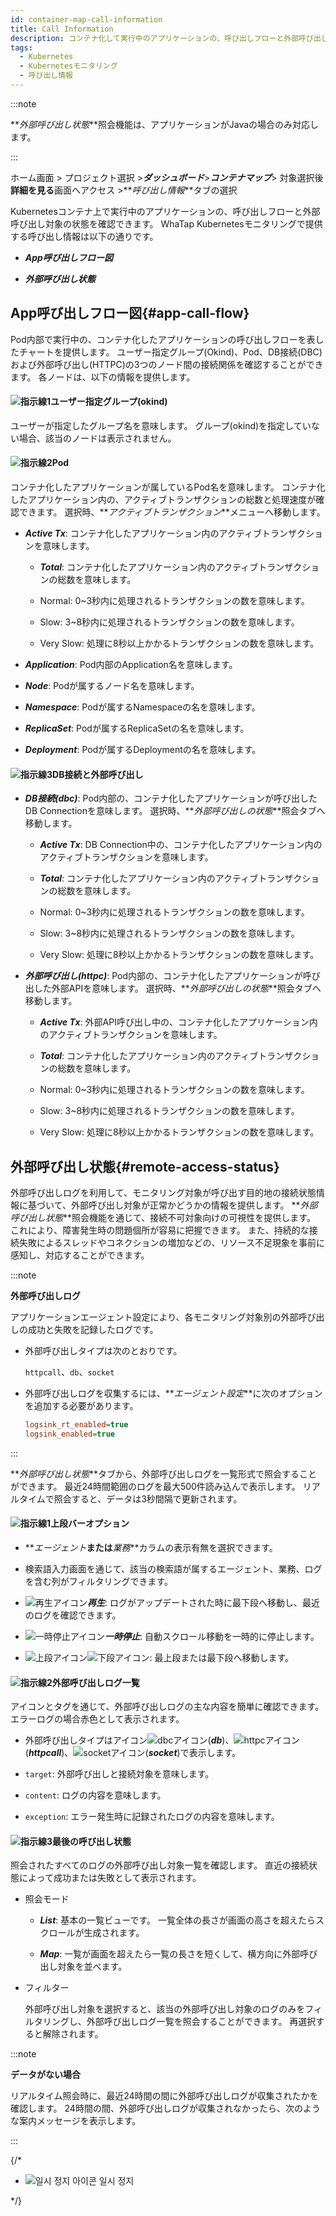 ```yaml
---
id: container-map-call-information
title: Call Information
description: コンテナ化して実行中のアプリケーションの、呼び出しフローと外部呼び出し対象の状態を確認できます。
tags:
  - Kubernetes
  - Kubernetesモニタリング
  - 呼び出し情報
---
```


:::note 

**_外部呼び出し状態_**照会機能は、アプリケーションがJavaの場合のみ対応します。

:::

ホーム画面 > プロジェクト選択 >**_ダッシュボード_**>**_コンテナマップ_**> 対象選択後**詳細を見る**画面へアクセス >**_呼び出し情報_**タブの選択

Kubernetesコンテナ上で実行中のアプリケーションの、呼び出しフローと外部呼び出し対象の状態を確認できます。 WhaTap Kubernetesモニタリングで提供する呼び出し情報は以下の通りです。 

- **_App呼び出しフロー図_**

- **_外部呼び出し状態_**

## App呼び出しフロー図{#app-call-flow}

<ImgLang img='k8s-container-map-call-info-app.png' desc='App呼び出しフロー図' />

Pod内部で実行中の、コンテナ化したアプリケーションの呼び出しフローを表したチャートを提供します。 ユーザー指定グループ(Okind)、Pod、DB接続(DBC)および外部呼び出し(HTTPC)の3つのノード間の接続関係を確認することができます。 各ノードは、以下の情報を提供します。 

#### ![指示線1](/img/number-01.png)ユーザー指定グループ(okind)

ユーザーが指定したグループ名を意味します。 グループ(okind)を指定していない場合、該当のノードは表示されません。

#### ![指示線2](/img/number-02.png)Pod

コンテナ化したアプリケーションが属しているPod名を意味します。 コンテナ化したアプリケーション内の、アクティブトランザクションの総数と処理速度が確認できます。 選択時、**_アクティブトランザクション_**メニューへ移動します。

- **_Active Tx_**: コンテナ化したアプリケーション内のアクティブトランザクションを意味します。 

  - **_Total_**: コンテナ化したアプリケーション内のアクティブトランザクションの総数を意味します。

  - <span class='normal'>Normal</span>: 0~3秒内に処理されるトランザクションの数を意味します。

  - <span class='slow'>Slow</span>: 3~8秒内に処理されるトランザクションの数を意味します。

  - <span class='vslow'>Very Slow</span>: 処理に8秒以上かかるトランザクションの数を意味します。

- **_Application_**: Pod内部のApplication名を意味します。 

- **_Node_**: Podが属するノード名を意味します。 

- **_Namespace_**: Podが属するNamespaceの名を意味します。 

- **_ReplicaSet_**: Podが属するReplicaSetの名を意味します。 

- **_Deployment_**: Podが属するDeploymentの名を意味します。  

#### ![指示線3](/img/number-03.png)DB接続と外部呼び出し

- **_DB接続(dbc)_**: Pod内部の、コンテナ化したアプリケーションが呼び出したDB Connectionを意味します。 選択時、**_外部呼び出しの状態_**照会タブへ移動します。

  - **_Active Tx_**: DB Connection中の、コンテナ化したアプリケーション内のアクティブトランザクションを意味します。 

  - **_Total_**: コンテナ化したアプリケーション内のアクティブトランザクションの総数を意味します。

  - <span class='normal'>Normal</span>: 0~3秒内に処理されるトランザクションの数を意味します。

  - <span class='slow'>Slow</span>: 3~8秒内に処理されるトランザクションの数を意味します。

  - <span class='vslow'>Very Slow</span>: 処理に8秒以上かかるトランザクションの数を意味します。

- **_外部呼び出し(httpc)_**: Pod内部の、コンテナ化したアプリケーションが呼び出した外部APIを意味します。 選択時、**_外部呼び出しの状態_**照会タブへ移動します。 

  - **_Active Tx_**: 外部API呼び出し中の、コンテナ化したアプリケーション内のアクティブトランザクションを意味します。 

  - **_Total_**: コンテナ化したアプリケーション内のアクティブトランザクションの総数を意味します。

  - <span class='normal'>Normal</span>: 0~3秒内に処理されるトランザクションの数を意味します。

  - <span class='slow'>Slow</span>: 3~8秒内に処理されるトランザクションの数を意味します。

  - <span class='vslow'>Very Slow</span>: 処理に8秒以上かかるトランザクションの数を意味します。

## 外部呼び出し状態{#remote-access-status}

外部呼び出しログを利用して、モニタリング対象が呼び出す目的地の接続状態情報に基づいて、外部呼び出し対象が正常かどうかの情報を提供します。 **_外部呼び出し状態_**照会機能を通じて、接続不可対象向けの可視性を提供します。 これにより、障害発生時の問題個所が容易に把握できます。 また、持続的な接続失敗によるスレッドやコネクションの増加などの、リソース不足現象を事前に感知し、対応することができます。

:::note

**外部呼び出しログ**

アプリケーションエージェント設定により、各モニタリング対象別の外部呼び出しの成功と失敗を記録したログです。 

- 外部呼び出しタイプは次のとおりです。

  `httpcall`、`db`、`socket` 

- 外部呼び出しログを収集するには、**_エージェント設定_**に次のオプションを追加する必要があります。

  ```ini
  logsink_rt_enabled=true
  logsink_enabled=true
  ```

::: 

<ImgLang img='k8s-container-map-call-info-remote.png' desc='外部コールログ' />

**_外部呼び出し状態_**タブから、外部呼び出しログを一覧形式で照会することができます。 最近24時間範囲のログを最大500件読み込んで表示します。 リアルタイムで照会すると、データは3秒間隔で更新されます。 

#### ![指示線1](/img/number-01.png)上段バーオプション

- **_エージェント_**または**_業務_**カラムの表示有無を選択できます。

- 検索語入力画面を通じて、該当の検索語が属するエージェント、業務、ログを含む列がフィルタリングできます。

- ![再生アイコン](/img/ic-caret-right.svg)**_再生_**: ログがアップデートされた時に最下段へ移動し、最近のログを確認できます。

- ![一時停止アイコン](/img/ico-pause.svg)**_一時停止_**: 自動スクロール移動を一時的に停止します。

- ![上段アイコン](/img/ic-caret-up.svg)![下段アイコン](/img/ic-caret-down.svg): 最上段または最下段へ移動します。

#### ![指示線2](/img/number-02.png)外部呼び出しログ一覧

アイコンとタグを通じて、外部呼び出しログの主な内容を簡単に確認できます。 エラーログの場合<span class='vslow'>赤色</span>として表示されます。

- 外部呼び出しタイプはアイコン![dbcアイコン](/img/ic-db.svg)(**_db_**)、![httpcアイコン](/img/ic-network-filled.svg)(**_httpcall_**)、![socketアイコン](/img/ic-branches.svg)(**_socket_**)で表示します。

- `target`: 外部呼び出しと接続対象を意味します。 

- `content`: ログの内容を意味します。 

- `exception`: エラー発生時に記録されたログの内容を意味します。

#### ![指示線3](/img/number-03.png)最後の呼び出し状態

照会されたすべてのログの外部呼び出し対象一覧を確認します。 直近の接続状態によって<span class='vslow'>成功</span>または<span class='mstop'>失敗</span>として表示されます。 

- 照会モード

  - **_List_**: 基本の一覧ビューです。 一覧全体の長さが画面の高さを超えたらスクロールが生成されます。

  - **_Map_**: 一覧が画面を超えたら一覧の長さを短くして、横方向に外部呼び出し対象を並べます。

- フィルター

  外部呼び出し対象を選択すると、該当の外部呼び出し対象のログのみをフィルタリングし、外部呼び出しログ一覧を照会することができます。 再選択すると解除されます。

:::note

**データがない場合**

リアルタイム照会時に、最近24時間の間に外部呼び出しログが収集されたかを確認します。 24時間の間、外部呼び出しログが収集されなかったら、次のような案内メッセージを表示します。

<ImgLang img='k8s-container-map-call-info-remote-none.png' desc='데이터 미수집' />

:::

{/* 

* ![일시 정지 아이콘](/img/ic-s-pause.svg) 일시 정지

*/}
